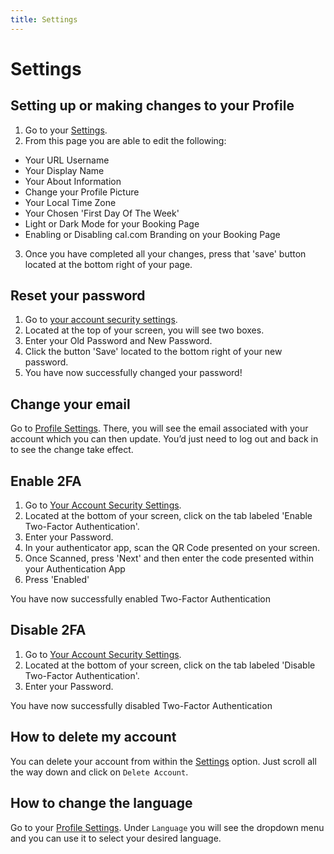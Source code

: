 ```yaml
---
title: Settings
---
```


# Settings
## Setting up or making changes to your Profile

1. Go to your [ Settings](https://app.cal.com/settings/profile).
2. From this page you are able to edit the following:
- Your URL Username
- Your Display Name
- Your About Information
- Change your Profile Picture
- Your Local Time Zone
- Your Chosen 'First Day Of The Week'
- Light or Dark Mode for your Booking Page
- Enabling or Disabling cal.com Branding on your Booking Page
3. Once you have completed all your changes, press that 'save' button located at the bottom right of your page.

## Reset your password

1. Go to [your account security settings](https://app.cal.com/settings/security).
2. Located at the top of your screen, you will see two boxes.
3. Enter your Old Password and New Password.
4. Click the button 'Save' located to the bottom right of your new password.
5. You have now successfully changed your password!

## Change your email

Go to [Profile Settings](https://app.cal.com/settings/profile). There, you will see the email associated with your account which you can then update. You’d just need to log out and back in to see the change take effect.

## Enable 2FA

1. Go to [Your Account Security Settings](https://app.cal.com/settings/security).
2. Located at the bottom of your screen, click on the tab labeled 'Enable Two-Factor Authentication'.
3. Enter your Password.
4. In your authenticator app, scan the QR Code presented on your screen.
5. Once Scanned, press 'Next' and then enter the code presented within your Authentication App
6. Press 'Enabled'

You have now successfully enabled Two-Factor Authentication

## Disable 2FA
1. Go to [Your Account Security Settings](https://app.cal.com/settings/security).
2. Located at the bottom of your screen, click on the tab labeled 'Disable Two-Factor Authentication'.
3. Enter your Password.

You have now successfully disabled Two-Factor Authentication

## How to delete my account

You can delete your account from within the [Settings](https://app.cal.com/settings/profile) option. Just scroll all the way down and click on `Delete Account`.

## How to change the language

Go to your [Profile Settings](https://app.cal.com/settings/profile). Under `Language` you will see the dropdown menu and you can use it to select your desired language.
